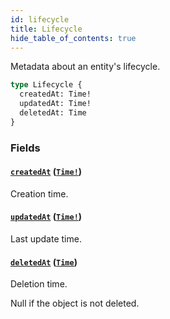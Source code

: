 ```yaml
---
id: lifecycle
title: Lifecycle
hide_table_of_contents: true
---
```



Metadata about an entity's lifecycle.

```graphql
type Lifecycle {
  createdAt: Time!
  updatedAt: Time!
  deletedAt: Time
}
```


### Fields

#### [`createdAt`](#) ([`Time!`](/docs/directory-api-reference/schema/scalars/time))

Creation time.


#### [`updatedAt`](#) ([`Time!`](/docs/directory-api-reference/schema/scalars/time))

Last update time.


#### [`deletedAt`](#) ([`Time`](/docs/directory-api-reference/schema/scalars/time))

Deletion time.

Null if the object is not deleted.





